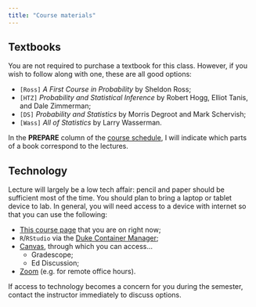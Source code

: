 ```yaml
---
title: "Course materials"
---
```


## Textbooks

You are not required to purchase a textbook for this class. However, if you wish to follow along with one, these are all good options:

-   `[Ross]` *A First Course in Probability* by Sheldon Ross;
-   `[HTZ]` *Probability and Statistical Inference* by Robert Hogg, Elliot Tanis, and Dale Zimmerman;
-   `[DS]` *Probability and Statistics* by Morris Degroot and Mark Schervish;
-   `[Wass]` *All of Statistics* by Larry Wasserman.

In the **PREPARE** column of the [course schedule](https://sta240-s25.github.io/), I will indicate which parts of a book correspond to the lectures.

## Technology

Lecture will largely be a low tech affair: pencil and paper should be sufficient most of the time. You should plan to bring a laptop or tablet device to lab. In general, you will need access to a device with internet so that you can use the following:

-   [This course page](https://sta240-s25.github.io/) that you are on right now;
-   `R`/`RStudio` via the [Duke Container Manager](https://cmgr.oit.duke.edu/containers);
-   [Canvas](https://go.canvas.duke.edu/), through which you can access...
    -   Gradescope;
    -   Ed Discussion;
-   [Zoom](https://duke.zoom.us/) (e.g. for remote office hours).

If access to technology becomes a concern for you during the semester, contact the instructor immediately to discuss options.

